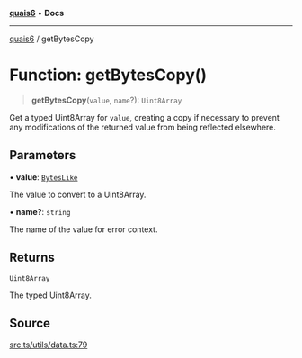 [**quais6**](../README.md) • **Docs**

***

[quais6](../globals.md) / getBytesCopy

# Function: getBytesCopy()

> **getBytesCopy**(`value`, `name`?): `Uint8Array`

Get a typed Uint8Array for `value`, creating a copy if necessary
 to prevent any modifications of the returned value from being
 reflected elsewhere.

## Parameters

• **value**: [`BytesLike`](../type-aliases/BytesLike.md)

The value to convert to a Uint8Array.

• **name?**: `string`

The name of the value for error context.

## Returns

`Uint8Array`

The typed Uint8Array.

## Source

[src.ts/utils/data.ts:79](https://github.com/dominant-strategies/quais-6.js/blob/aca1855329c3946c627ab7f16ac5304cea7d20c5/src.ts/utils/data.ts#L79)
